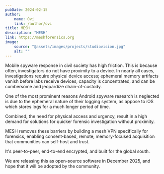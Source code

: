 ```yaml
---
pubDate: 2024-02-15
author:
    name: Ovi
    link: /author/ovi
title: MESH
description: "MESH"
link: https://meshforensics.org
image:
    source: "@assets/images/projects/studiovision.jpg"
    alt: ""
---
```


Mobile spyware response in civil society has high friction. This is because often, investigators do not have proximity to a device. In nearly all cases, investigations require physical device access; ephemeral memory artifacts vanish before labs receive devices, capacity is concentrated, and can be cumbersome and jeopardize chain-of-custody.

One of the most prominent reasons Android spyware research is neglected is due to the ephemeral nature of their logging system, as appose to iOS which stores logs for a much longer period of time.

Combined, the need for physical access and urgency, result in a high demand for solutions for quicker forensic investigation without proximity.

MESH removes these barriers by building a mesh VPN specifically for forensics, enabling consent-based, remote, memory-focused acquisition that communities can self-host and trust. 

It's peer-to-peer, end-to-end encrypted, and built for the global south.

We are releasing this as open-source software in December 2025, and hope that it will be adopted by the community.